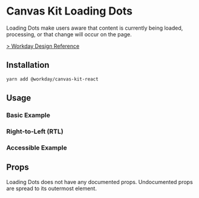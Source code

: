 

<Meta title="Components/Indicators/Loading Dots" component={LoadingDots} />

# Canvas Kit Loading Dots

Loading Dots make users aware that content is currently being loaded, processing, or that change
will occur on the page.

[> Workday Design Reference](https://design.workday.com/components/indicators/loading-dots)

## Installation

```sh
yarn add @workday/canvas-kit-react
```

## Usage

### Basic Example

<ExampleCodeBlock code={Basic} />

### Right-to-Left (RTL)

<ExampleCodeBlock code={RTL} />

### Accessible Example

<ExampleCodeBlock code={Accessible} />

## Props

Loading Dots does not have any documented props. Undocumented props are spread to its outermost
element.
